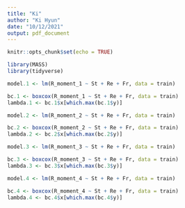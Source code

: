 ```yaml
---
title: "Ki"
author: "Ki Hyun"
date: "10/12/2021"
output: pdf_document
---
```


```r
knitr::opts_chunk$set(echo = TRUE)
```

```r
library(MASS)
library(tidyverse)
```

```r
model.1 <- lm(R_moment_1 ~ St + Re + Fr, data = train)

bc.1 <- boxcox(R_moment_1 ~ St + Re + Fr, data = train)
lambda.1 <- bc.1$x[which.max(bc.1$y)]
```

```r
model.2 <- lm(R_moment_2 ~ St + Re + Fr, data = train)

bc.2 <- boxcox(R_moment_2 ~ St + Re + Fr, data = train)
lambda.2 <- bc.2$x[which.max(bc.2$y)]
```

```r
model.3 <- lm(R_moment_3 ~ St + Re + Fr, data = train)

bc.3 <- boxcox(R_moment_3 ~ St + Re + Fr, data = train)
lambda.3 <- bc.3$x[which.max(bc.3$y)]
```

```r
model.4 <- lm(R_moment_4 ~ St + Re + Fr, data = train)

bc.4 <- boxcox(R_moment_4 ~ St + Re + Fr, data = train)
lambda.4 <- bc.4$x[which.max(bc.4$y)]
```